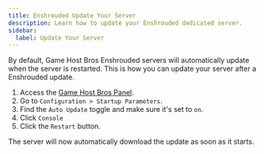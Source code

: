 ```yaml
---
title: Enshrouded Update Your Server
description: Learn how to update your Enshrouded dedicated server.
sidebar:
  label: Update Your Server
---
```


By default, Game Host Bros Enshrouded servers will automatically update when the server is restarted. This is how you can update your server after a Enshrouded update. 

1. Access the [Game Host Bros Panel](https://panel.gamehostbros.com/).
2. Go to `Configuration > Startup Parameters`.
3. Find the `Auto Update` toggle and make sure it's set to `on`.
4. Click `Console`
5. Click the `Restart` button. 

The server will now automatically download the update as soon as it starts.